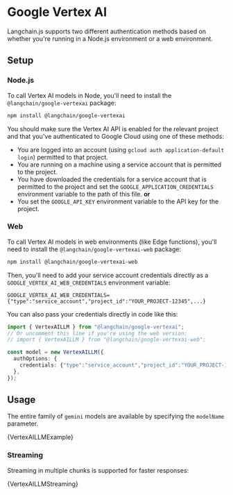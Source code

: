 # Google Vertex AI

Langchain.js supports two different authentication methods based on whether
you're running in a Node.js environment or a web environment.

## Setup

### Node.js

To call Vertex AI models in Node, you'll need to install the `@langchain/google-vertexai` package:


<IntegrationInstallTooltip></IntegrationInstallTooltip>

```bash npm2yarn
npm install @langchain/google-vertexai
```

You should make sure the Vertex AI API is
enabled for the relevant project and that you've authenticated to
Google Cloud using one of these methods:

- You are logged into an account (using `gcloud auth application-default login`)
  permitted to that project.
- You are running on a machine using a service account that is permitted
  to the project.
- You have downloaded the credentials for a service account that is permitted
  to the project and set the `GOOGLE_APPLICATION_CREDENTIALS` environment
  variable to the path of this file.
**or**
- You set the `GOOGLE_API_KEY` environment variable to the API key for the project.

### Web

To call Vertex AI models in web environments (like Edge functions), you'll need to install
the `@langchain/google-vertexai-web` package:

```bash npm2yarn
npm install @langchain/google-vertexai-web
```

Then, you'll need to add your service account credentials directly as a `GOOGLE_VERTEX_AI_WEB_CREDENTIALS` environment variable:

```
GOOGLE_VERTEX_AI_WEB_CREDENTIALS={"type":"service_account","project_id":"YOUR_PROJECT-12345",...}
```

You can also pass your credentials directly in code like this:

```typescript
import { VertexAILLM } from "@langchain/google-vertexai";
// Or uncomment this line if you're using the web version:
// import { VertexAILLM } from "@langchain/google-vertexai-web";

const model = new VertexAILLM({
  authOptions: {
    credentials: {"type":"service_account","project_id":"YOUR_PROJECT-12345",...},
  },
});
```

## Usage

The entire family of `gemini` models are available by specifying the `modelName` parameter.


<CodeBlock language="typescript">{VertexAILLMExample}</CodeBlock>

### Streaming

Streaming in multiple chunks is supported for faster responses:


<CodeBlock language="typescript">{VertexAILLMStreaming}</CodeBlock>

